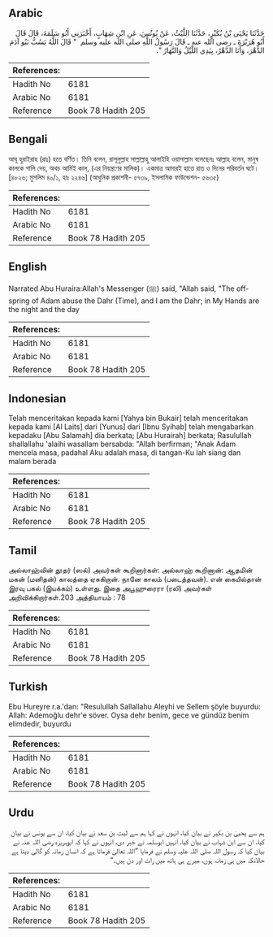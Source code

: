 ## Arabic


<div dir="rtl" lang="ar" style={{fontSize:'larger',backgroundColor:'#f8f9fa',padding:20}}>
حَدَّثَنَا يَحْيَى بْنُ بُكَيْرٍ، حَدَّثَنَا اللَّيْثُ، عَنْ يُونُسَ، عَنِ ابْنِ شِهَابٍ، أَخْبَرَنِي أَبُو سَلَمَةَ، قَالَ قَالَ أَبُو هُرَيْرَةَ ـ رضى الله عنه ـ قَالَ رَسُولُ اللَّهِ صلى الله عليه وسلم ‏ "‏ قَالَ اللَّهُ يَسُبُّ بَنُو آدَمَ الدَّهْرَ، وَأَنَا الدَّهْرُ، بِيَدِي اللَّيْلُ وَالنَّهَارُ ‏"‏‏.‏
</div>
<div style={{backgroundColor:'#f8f9fa',padding:20, marginBottom: 10}}><table> <thead> <tr> <th>References:</th> <th></th> </tr> </thead> <tbody><tr><td>Hadith No</td><td>6181</td></tr><tr><td>Arabic No</td><td>6181</td></tr><tr><td>Reference</td><td>Book 78 Hadith 205</td></tr></tbody></table></div>

## Bengali


<div dir="ltr" lang="bn" style={{fontSize:'larger',backgroundColor:'#f8f9fa',padding:20}}>
আবূ হুরাইরাহ (রাঃ) হতে বর্ণিত। তিনি বলেন, রাসূলুল্লাহ সাল্লাল্লাহু আলাইহি ওয়াসাল্লাম বলেছেনঃ আল্লাহ বলেন, মানুষ কালকে গালি দেয়, অথচ আমিই কাল, (এর নিয়ন্ত্রণের মালিক)। একমাত্র আমারই হাতে রাত ও দিনের পরিবর্তন ঘটে। [৪৮২৬; মুসলিম ৪০/১, হাঃ ২২৪৬] (আধুনিক প্রকাশনী- ৫৭৩৯, ইসলামিক ফাউন্ডেশন- ৫৬৩৫)
</div>
<div style={{backgroundColor:'#f8f9fa',padding:20, marginBottom: 10}}><table> <thead> <tr> <th>References:</th> <th></th> </tr> </thead> <tbody><tr><td>Hadith No</td><td>6181</td></tr><tr><td>Arabic No</td><td>6181</td></tr><tr><td>Reference</td><td>Book 78 Hadith 205</td></tr></tbody></table></div>

## English


<div dir="ltr" lang="en" style={{fontSize:'larger',backgroundColor:'#f8f9fa',padding:20}}>
Narrated Abu Huraira:Allah's Messenger (ﷺ) said, "Allah said, "The offspring of Adam abuse the Dahr (Time), and I am the Dahr; in My Hands are the night and the day
</div>
<div style={{backgroundColor:'#f8f9fa',padding:20, marginBottom: 10}}><table> <thead> <tr> <th>References:</th> <th></th> </tr> </thead> <tbody><tr><td>Hadith No</td><td>6181</td></tr><tr><td>Arabic No</td><td>6181</td></tr><tr><td>Reference</td><td>Book 78 Hadith 205</td></tr></tbody></table></div>

## Indonesian


<div dir="ltr" lang="id" style={{fontSize:'larger',backgroundColor:'#f8f9fa',padding:20}}>
Telah menceritakan kepada kami [Yahya bin Bukair] telah menceritakan kepada kami [Al Laits] dari [Yunus] dari [Ibnu Syihab] telah mengabarkan kepadaku [Abu Salamah] dia berkata; [Abu Hurairah] berkata; Rasulullah shallallahu 'alaihi wasallam bersabda: "Allah berfirman; "Anak Adam mencela masa, padahal Aku adalah masa, di tangan-Ku lah siang dan malam berada
</div>
<div style={{backgroundColor:'#f8f9fa',padding:20, marginBottom: 10}}><table> <thead> <tr> <th>References:</th> <th></th> </tr> </thead> <tbody><tr><td>Hadith No</td><td>6181</td></tr><tr><td>Arabic No</td><td>6181</td></tr><tr><td>Reference</td><td>Book 78 Hadith 205</td></tr></tbody></table></div>

## Tamil


<div dir="ltr" lang="ta" style={{fontSize:'larger',backgroundColor:'#f8f9fa',padding:20}}>
அல்லாஹ்வின் தூதர் (ஸல்) அவர்கள் கூறினார்கள்: அல்லாஹ் கூறினான்: ஆதமின் மகன் (மனிதன்) காலத்தை ஏசுகிறான். நானே காலம் (படைத்தவன்). என் கையில்தான் இரவு பகல் (இயக்கம்) உள்ளது. இதை அபூஹுரைரா (ரலி) அவர்கள் அறிவிக்கிறார்கள்.203 அத்தியாயம் : 78
</div>
<div style={{backgroundColor:'#f8f9fa',padding:20, marginBottom: 10}}><table> <thead> <tr> <th>References:</th> <th></th> </tr> </thead> <tbody><tr><td>Hadith No</td><td>6181</td></tr><tr><td>Arabic No</td><td>6181</td></tr><tr><td>Reference</td><td>Book 78 Hadith 205</td></tr></tbody></table></div>

## Turkish


<div dir="ltr" lang="tr" style={{fontSize:'larger',backgroundColor:'#f8f9fa',padding:20}}>
Ebu Hureyre r.a.'dan: "Resulullah Sallallahu Aleyhi ve Sellem şöyle buyurdu: Allah: Ademoğlu dehr'e söver. Oysa dehr benim, gece ve gündüz benim elimdedir, buyurdu
</div>
<div style={{backgroundColor:'#f8f9fa',padding:20, marginBottom: 10}}><table> <thead> <tr> <th>References:</th> <th></th> </tr> </thead> <tbody><tr><td>Hadith No</td><td>6181</td></tr><tr><td>Arabic No</td><td>6181</td></tr><tr><td>Reference</td><td>Book 78 Hadith 205</td></tr></tbody></table></div>

## Urdu


<div dir="rtl" lang="ur" style={{fontSize:'larger',backgroundColor:'#f8f9fa',padding:20}}>
ہم سے یحییٰ بن بکیر نے بیان کیا، انہوں نے کہا ہم سے لیث بن سعد نے بیان کیا، ان سے یونس نے بیان کیا، ان سے ابن شہاب نے بیان کیا، انہیں ابوسلمہ نے خبر دی، انہوں نے کہا کہ ابوہریرہ رضی اللہ عنہ نے بیان کیا کہ رسول اللہ صلی اللہ علیہ وسلم نے فرمایا ”اللہ تعالیٰ فرماتا ہے کہ انسان زمانہ کو گالی دیتا ہے حالانکہ میں ہی زمانہ ہوں، میرے ہی ہاتھ میں رات اور دن ہیں۔“
</div>
<div style={{backgroundColor:'#f8f9fa',padding:20, marginBottom: 10}}><table> <thead> <tr> <th>References:</th> <th></th> </tr> </thead> <tbody><tr><td>Hadith No</td><td>6181</td></tr><tr><td>Arabic No</td><td>6181</td></tr><tr><td>Reference</td><td>Book 78 Hadith 205</td></tr></tbody></table></div>